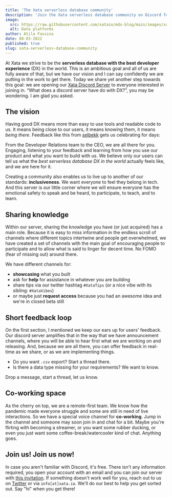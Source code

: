 ```yaml
---
title: 'The Xata serverless database community'
description: 'Join the Xata serverless database community on Discord for free and inclusive networking, and learning opportunities.'
image:
  src: https://raw.githubusercontent.com/xataio/mdx-blog/main/images/xata-serverless-database-community.png
  alt: Data platforms
author: Atila Fassina
date: 08-03-2022
published: true
slug: xata-serverless-database-community
---
```


At Xata we strive to be the **serverless database with the best developer experience** (DX) in the world. This is an ambitious goal and all of us are fully aware of that, but we have our vision and I can say confidently we are putting in the work to get there. Today we share yet another step towards this goal: we are opening our [Xata Discord Server](https://xata.io/discord) to everyone interested in joining in. “What does a discord server have do with DX?”, you may be wondering. I am glad you asked.

## The vision

Having good DX means more than easy to use tools and readable code to us. It means being close to our users, it means knowing them, it means _being there_. Feedback like this from [selbekk](https://twitter.com/selbekk) gets us celebrating for days:

<ArticleImage
  src="https://github.com/xataio/mdx-blog/raw/main/images/selbekk-tweet.png"
  width="650"
  height="536"
  alt="Twitter message"
  caption="Selbekk on Twitter"
  position="center"
/>

From the Developer Relations team to the CEO, we are all there for you. Engaging, listening to your feedback and learning from how you use our product and what you want to build with us. We believe only our users can tell us what the _best serverless database DX in the world_ actually feels like, and we are here for it.

Creating a community also enables us to live up to another of our standards: **inclusiveness**. We want everyone to feel they belong in tech. And this server is our little corner where we will ensure everyone has the emotional safety to speak and be heard, to participate, to teach, and to learn.

## Sharing knowledge

Within our server, sharing the knowledge you have (or just acquired) has a main role. Because it is easy to miss information in the endless scroll of channels where different topics intertwine and people get overwhelmed, we have created a set of channels with the main goal of encouraging people to participate and to allow what is said to linger for decent time. No FOMO (fear of missing out) around there.

We have different channels for:

- **showcasing** what you built
- ask for **help** for assistance in whatever you are building
- share tips via our twitter hashtag `#XataTips` (or a nice vibe with its sibling: `#XataVibes`)
- or maybe just **request access** because you had an awesome idea and we're in closed beta still

## Short feedback loop

On the first section, I mentioned we keep our ears up for users' feedback. Our discord server amplifies that in the way that we have announcement channels, where you will be able to hear first what we are working on and releasing. And, because we are all there, you can offer feedback in real-time as we share, or as we are implementing things.

- Do you want `.csv` export? Start a thread there.
- Is there a data type missing for your requirements? We want to know.

Drop a message, start a thread, let us know.

## Co-working space

As the cherry on top, we are a remote-first team. We know how the pandemic made everyone struggle and some are still in need of live interactions. So we have a special voice channel for **co-working**. Jump in the channel and someone may soon join in and chat for a bit. Maybe you're flirting with becoming a streamer, or you want some rubber ducking, or even you just want some coffee-break/watercooler kind of chat. Anything goes.

## Join us! Join us now!

In case you aren't familiar with Discord, it's free. There isn't any information required, you open your account with an email and you can join our server with [this invitation](https://xata.io/discord). If something doesn't work well for you, reach out to us on [Twitter](https://twitter.com/xata) or via `info[at]xata.io`. We'll do our best to help you get sorted out. Say "hi" when you get there!
